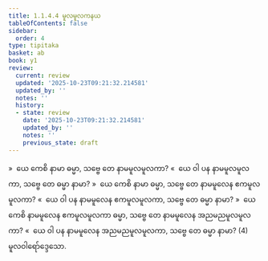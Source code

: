 ```yaml
---
title: 1.1.4.4 မူလမူလကနယ
tableOfContents: false
sidebar:
  order: 4
type: tipitaka
basket: ab
book: y1
review:
  current: review
  updated: '2025-10-23T09:21:32.214581'
  updated_by: ''
  notes: ''
  history:
  - state: review
    date: '2025-10-23T09:21:32.214581'
    updated_by: ''
    notes: ''
    previous_state: draft
---
```



<ReviewStatus review={frontmatter.review} showDetails={true} />

<HypothesisAnnotation frontmatter={frontmatter} />

<DynamicBreadcrumb />

<Division number="46" book="y1" e="ch" v="33" p="6">

<Paragraph number="92" book="y1">
»  ယေ ကေစိ နာမာ ဓမ္မာ, သဗ္ဗေ တေ နာမမူလမူလကာ?
</Paragraph>

<Paragraph number="93" book="y1">
«  ယေ ဝါ ပန နာမမူလမူလကာ, သဗ္ဗေ တေ ဓမ္မာ နာမာ?
</Paragraph>

</Division>
<Division number="47" book="y1" e="ch" v="33" p="6">

<Paragraph number="94" book="y1">
»  ယေ ကေစိ နာမာ ဓမ္မာ, သဗ္ဗေ တေ နာမမူလေန ဧကမူလမူလကာ?
</Paragraph>

<Paragraph number="95" book="y1">
«  ယေ ဝါ ပန နာမမူလေန ဧကမူလမူလကာ, သဗ္ဗေ တေ ဓမ္မာ နာမာ?
</Paragraph>

</Division>
<Division number="48" book="y1" e="ch" v="33" p="6">

<Paragraph number="96" book="y1">
»  ယေ ကေစိ နာမမူလေန ဧကမူလမူလကာ ဓမ္မာ, သဗ္ဗေ တေ နာမမူလေန အညမညမူလမူလကာ?
</Paragraph>

<Paragraph number="97" book="y1">
«  ယေ ဝါ ပန နာမမူလေန အညမညမူလမူလကာ, သဗ္ဗေ တေ ဓမ္မာ နာမာ? (4)

</Paragraph>
</Division>

<Paragraph number="98" type="center" book="y1">
မူလဝါရော်ဒ္ဒေသော.
</Paragraph>